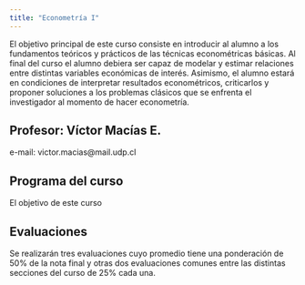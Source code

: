 ```yaml
---
title: "Econometría I"
---
```


<p class="p2">
El objetivo principal de este curso consiste en introducir al alumno a los fundamentos teóricos y prácticos de las técnicas econométricas básicas. Al final del curso el alumno debiera ser capaz de modelar y estimar relaciones entre distintas variables económicas de interés. Asimismo, el alumno estará en condiciones de interpretar resultados econométricos, criticarlos y proponer soluciones a los problemas clásicos que se enfrenta el investigador al momento de hacer econometría.
</p>

<h2>Profesor: Víctor Macías E.</h2>
e-mail: victor.macias@mail.udp.cl


<h2>Programa del curso</h2>

<div> 
El objetivo de este curso
</div>


<h2>Evaluaciones</h2>

<p>
Se realizarán tres evaluaciones cuyo promedio tiene una ponderación de 50% de la nota final y otras dos evaluaciones comunes entre las distintas secciones del curso de 25% cada una.
</p>



